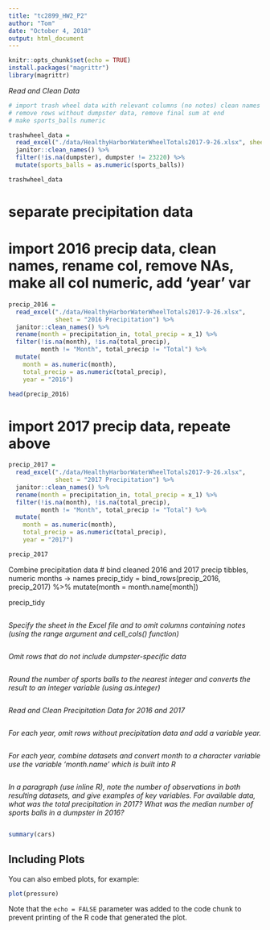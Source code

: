 ```yaml
---
title: "tc2899_HW2_P2"
author: "Tom"
date: "October 4, 2018"
output: html_document
---
```


```r
knitr::opts_chunk$set(echo = TRUE)
install.packages("magrittr")
library(magrittr)
```

_Read and Clean Data_

```r
# import trash wheel data with relevant columns (no notes) clean names
# remove rows without dumpster data, remove final sum at end
# make sports_balls numeric 

trashwheel_data = 
  read_excel("./data/HealthyHarborWaterWheelTotals2017-9-26.xlsx", sheet = "Mr. Trash Wheel", range = cell_cols("A:N")) %>% 
  janitor::clean_names() %>% 
  filter(!is.na(dumpster), dumpster != 23220) %>% 
  mutate(sports_balls = as.numeric(sports_balls))

trashwheel_data
```

# separate precipitation data

# import 2016 precip data, clean names, rename col, remove NAs, make all col numeric, add 'year' var

```r
precip_2016 = 
  read_excel("./data/HealthyHarborWaterWheelTotals2017-9-26.xlsx", 
             sheet = "2016 Precipitation") %>% 
  janitor::clean_names() %>% 
  rename(month = precipitation_in, total_precip = x_1) %>%
  filter(!is.na(month), !is.na(total_precip),
         month != "Month", total_precip != "Total") %>% 
  mutate(
    month = as.numeric(month),
    total_precip = as.numeric(total_precip),
    year = "2016")

head(precip_2016)
```

# import 2017 precip data, repeate above

```r
precip_2017 = 
  read_excel("./data/HealthyHarborWaterWheelTotals2017-9-26.xlsx", 
             sheet = "2017 Precipitation") %>% 
  janitor::clean_names() %>% 
  rename(month = precipitation_in, total_precip = x_1) %>% 
  filter(!is.na(month), !is.na(total_precip), 
         month != "Month", total_precip != "Total") %>% 
  mutate(
    month = as.numeric(month),
    total_precip = as.numeric(total_precip),
    year = "2017")

precip_2017
```

Combine precipitation data
# bind cleaned 2016 and 2017 precip tibbles, numeric months -> names
precip_tidy = bind_rows(precip_2016, precip_2017) %>% 
  mutate(month = month.name[month]) 

precip_tidy

```r
```

*Specify the sheet in the Excel file and to omit columns containing notes (using the range argument and cell_cols() function)*
```r
```

*Omit rows that do not include dumpster-specific data*
```r
```

*Round the number of sports balls to the nearest integer and converts the result to an integer variable (using as.integer)*
```r
```

*Read and Clean Precipitation Data for 2016 and 2017*
```r
```

*For each year, omit rows without precipitation data and add a variable year.*
```r
```

*For each year, combine datasets and convert month to a character variable use the variable 'month.name' which is built into R*
```r
```

*In a paragraph (use inline R), note the number of observations in both resulting datasets, and give examples of key variables. For available data, what was the total precipitation in 2017? What was the median number of sports balls in a dumpster in 2016?*
```r
```


```r
summary(cars)
```

## Including Plots

You can also embed plots, for example:

```r
plot(pressure)
```

Note that the `echo = FALSE` parameter was added to the code chunk to prevent printing of the R code that generated the plot.
